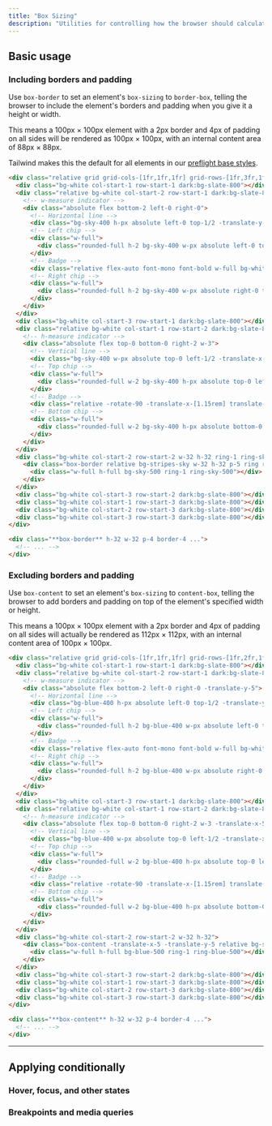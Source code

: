 ```yaml
---
title: "Box Sizing"
description: "Utilities for controlling how the browser should calculate an element's total size."
---
```




## Basic usage

### Including borders and padding

Use `box-border` to set an element's `box-sizing` to `border-box`, telling the browser to include the element's borders and padding when you give it a height or width.

This means a 100px &times; 100px element with a 2px border and 4px of padding on all sides will be rendered as 100px &times; 100px, with an internal content area of 88px &times; 88px.

Tailwind makes this the default for all elements in our [preflight base styles](/docs/preflight).

```html {{ mode: 'example', p: 'none' }}
<div class="relative grid grid-cols-[1fr,1fr,1fr] grid-rows-[1fr,3fr,1fr] gap-px bg-slate-700/10 font-mono text-sm font-bold leading-6 max-w-sm mx-auto w-full shadow-xl dark:bg-slate-700">
  <div class="bg-white col-start-1 row-start-1 dark:bg-slate-800"></div>
  <div class="relative bg-white col-start-2 row-start-1 dark:bg-slate-800">
    <!-- w-measure indicator -->
    <div class="absolute flex bottom-2 left-0 right-0">
      <!-- Horizontal line -->
      <div class="bg-sky-400 h-px absolute left-0 top-1/2 -translate-y-px right-0"></div>
      <!-- Left chip -->
      <div class="w-full">
        <div class="rounded-full h-2 bg-sky-400 w-px absolute left-0 top-1/2 -translate-x-px -translate-y-1"></div>
      </div>
      <!-- Badge -->
      <div class="relative flex-auto font-mono font-bold w-full bg-white text-sky-600 text-xs px-1.5 flex items-center justify-center leading-none dark:bg-slate-800 dark:text-sky-400">128px</div>
      <!-- Right chip -->
      <div class="w-full">
        <div class="rounded-full h-2 bg-sky-400 w-px absolute right-0 top-1/2 translate-x-px -translate-y-1"></div>
      </div>
    </div>
  </div>
  <div class="bg-white col-start-3 row-start-1 dark:bg-slate-800"></div>
  <div class="relative bg-white col-start-1 row-start-2 dark:bg-slate-800">
    <!-- h-measure indicator -->
    <div class="absolute flex top-0 bottom-0 right-2 w-3">
      <!-- Vertical line -->
      <div class="bg-sky-400 w-px absolute top-0 left-1/2 -translate-x-[0.5px] bottom-0"></div>
      <!-- Top chip -->
      <div class="w-full">
        <div class="rounded-full w-2 bg-sky-400 h-px absolute top-0 left-1/2 -translate-y-px -translate-x-1"></div>
      </div>
      <!-- Badge -->
      <div class="relative -rotate-90 -translate-x-[1.15rem] translate-y-14 h-3 flex flex-auto font-mono font-bold bg-white text-sky-600 text-xs px-1.5 items-center justify-center leading-none dark:bg-slate-800 dark:text-sky-400">128px</div>
      <!-- Bottom chip -->
      <div class="w-full">
        <div class="rounded-full w-2 bg-sky-400 h-px absolute bottom-0 left-1/2 translate-y-px -translate-x-1"></div>
      </div>
    </div>
  </div>
  <div class="bg-white col-start-2 row-start-2 w-32 h-32 ring-1 ring-sky-300 dark:bg-slate-800 dark:ring-sky-400">
    <div class="box-border relative bg-stripes-sky w-32 h-32 p-5 ring ring-sky-300 ring-inset">
      <div class="w-full h-full bg-sky-500 ring-1 ring-sky-500"></div>
    </div>
  </div>
  <div class="bg-white col-start-3 row-start-2 dark:bg-slate-800"></div>
  <div class="bg-white col-start-1 row-start-3 dark:bg-slate-800"></div>
  <div class="bg-white col-start-2 row-start-3 dark:bg-slate-800"></div>
  <div class="bg-white col-start-3 row-start-3 dark:bg-slate-800"></div>
</div>
```

```html
<div class="**box-border** h-32 w-32 p-4 border-4 ...">
  <!-- ... -->
</div>
```

### Excluding borders and padding

Use `box-content` to set an element's `box-sizing` to `content-box`, telling the browser to add borders and padding on top of the element's specified width or height.

This means a 100px &times; 100px element with a 2px border and 4px of padding on all sides will actually be rendered as 112px &times; 112px, with an internal content area of 100px &times; 100px.

```html {{ mode: 'example', p: 'none' }}
<div class="relative grid grid-cols-[1fr,1fr,1fr] grid-rows-[1fr,2fr,1fr] gap-px bg-slate-700/10 font-mono text-sm font-bold leading-6 max-w-sm mx-auto w-full shadow-xl dark:bg-slate-700">
  <div class="bg-white col-start-1 row-start-1 dark:bg-slate-800"></div>
  <div class="relative bg-white col-start-2 row-start-1 dark:bg-slate-800">
    <!-- w-measure indicator -->
    <div class="absolute flex bottom-2 left-0 right-0 -translate-y-5">
      <!-- Horizontal line -->
      <div class="bg-blue-400 h-px absolute left-0 top-1/2 -translate-y-px right-0"></div>
      <!-- Left chip -->
      <div class="w-full">
        <div class="rounded-full h-2 bg-blue-400 w-px absolute left-0 top-1/2 -translate-x-px -translate-y-1"></div>
      </div>
      <!-- Badge -->
      <div class="relative flex-auto font-mono font-bold w-full bg-white text-blue-600 text-xs px-1.5 flex items-center justify-center leading-none dark:bg-slate-800 dark:text-blue-400">128px</div>
      <!-- Right chip -->
      <div class="w-full">
        <div class="rounded-full h-2 bg-blue-400 w-px absolute right-0 top-1/2 translate-x-px -translate-y-1"></div>
      </div>
    </div>
  </div>
  <div class="bg-white col-start-3 row-start-1 dark:bg-slate-800"></div>
  <div class="relative bg-white col-start-1 row-start-2 dark:bg-slate-800">
    <!-- h-measure indicator -->
    <div class="absolute flex top-0 bottom-0 right-2 w-3 -translate-x-5">
      <!-- Vertical line -->
      <div class="bg-blue-400 w-px absolute top-0 left-1/2 -translate-x-[0.5px] bottom-0"></div>
      <!-- Top chip -->
      <div class="w-full">
        <div class="rounded-full w-2 bg-blue-400 h-px absolute top-0 left-1/2 -translate-y-px -translate-x-1"></div>
      </div>
      <!-- Badge -->
      <div class="relative -rotate-90 -translate-x-[1.15rem] translate-y-14 h-3 flex flex-auto font-mono font-bold bg-white text-blue-600 text-xs px-1.5 items-center justify-center leading-none dark:bg-slate-800 dark:text-blue-400">128px</div>
      <!-- Bottom chip -->
      <div class="w-full">
        <div class="rounded-full w-2 bg-blue-400 h-px absolute bottom-0 left-1/2 translate-y-px -translate-x-1"></div>
      </div>
    </div>
  </div>
  <div class="bg-white col-start-2 row-start-2 w-32 h-32">
    <div class="box-content -translate-x-5 -translate-y-5 relative bg-stripes-blue w-32 h-32 p-5 ring-4 ring-blue-300 ring-inset dark:ring-blue-500">
      <div class="w-full h-full bg-blue-500 ring-1 ring-blue-500"></div>
    </div>
  </div>
  <div class="bg-white col-start-3 row-start-2 dark:bg-slate-800"></div>
  <div class="bg-white col-start-1 row-start-3 dark:bg-slate-800"></div>
  <div class="bg-white col-start-2 row-start-3 dark:bg-slate-800"></div>
  <div class="bg-white col-start-3 row-start-3 dark:bg-slate-800"></div>
</div>
```

```html
<div class="**box-content** h-32 w-32 p-4 border-4 ...">
  <!-- ... -->
</div>
```

---

## <Heading ignore>Applying conditionally</Heading>

### <Heading ignore>Hover, focus, and other states</Heading>

<HoverFocusAndOtherStates defaultClass="box-border" featuredClass="box-content" />

### <Heading ignore>Breakpoints and media queries</Heading>

<BreakpointsAndMediaQueries defaultClass="box-border" featuredClass="box-content" />

